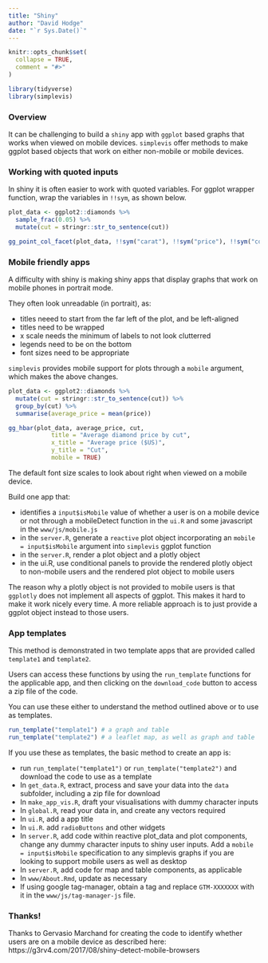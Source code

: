 ```yaml
---
title: "Shiny"
author: "David Hodge"
date: "`r Sys.Date()`"
---
```


```r
knitr::opts_chunk$set(
  collapse = TRUE,
  comment = "#>"
)
```

```r
library(tidyverse)
library(simplevis)
```

### Overview

It can be challenging to build a `shiny` app with `ggplot` based graphs that works when viewed on mobile devices. `simplevis` offer methods to make ggplot based objects that work on either non-mobile or mobile devices.

### Working with quoted inputs

In shiny it is often easier to work with quoted variables. For ggplot wrapper function, wrap the variables in `!!sym`, as shown below. 

```r
plot_data <- ggplot2::diamonds %>%
  sample_frac(0.05) %>%
  mutate(cut = stringr::str_to_sentence(cut))

gg_point_col_facet(plot_data, !!sym("carat"), !!sym("price"), !!sym("color"), !!sym("cut"))
```

### Mobile friendly apps

A difficulty with shiny is making shiny apps that display graphs that work on mobile phones in portrait mode.

They often look unreadable (in portrait), as:

* titles neeed to start from the far left of the plot, and be left-aligned
* titles need to be wrapped
* x scale needs the minimum of labels to not look clutterred
* legends need to be on the bottom
* font sizes need to be appropriate

`simplevis` provides mobile support for  plots through a `mobile` argument, which makes the above changes. 

```r
plot_data <- ggplot2::diamonds %>%
  mutate(cut = stringr::str_to_sentence(cut)) %>%
  group_by(cut) %>%
  summarise(average_price = mean(price)) 

gg_hbar(plot_data, average_price, cut,
            title = "Average diamond price by cut",
            x_title = "Average price ($US)",
            y_title = "Cut", 
            mobile = TRUE)
```

The default font size scales to look about right when viewed on a mobile device.

Build one app that:

* identifies a `input$isMobile` value of whether a user is on a mobile device or not through a mobileDetect function in the `ui.R` and some javascript in the `www/js/mobile.js`
* in the `server.R`, generate a `reactive` plot object incorporating an `mobile = input$isMobile` argument into `simplevis` ggplot function
* in the `server.R`, render a plot object and a plotly object
* in the ui.R, use conditional panels to provide the rendered plotly object to non-mobile users and the rendered plot object to mobile users

The reason why a plotly object is not provided to mobile users is that `ggplotly` does not implement all aspects of ggplot. This makes it hard to make it work nicely every time. A more reliable approach is to just provide a ggplot object instead to those users.

### App templates

This method is demonstrated in two template apps that are provided called `template1` and `template2`. 

Users can access these functions by using the `run_template` functions for the applicable app, and then clicking on the `download_code` button to access a zip file of the code. 

You can use these either to understand the method outlined above or to use as templates.

```r
run_template("template1") # a graph and table
run_template("template2") # a leaflet map, as well as graph and table
```

If you use these as templates, the basic method to create an app is:

* run `run_template("template1")` or  `run_template("template2")` and download the code to use as a template
* In `get_data.R`, extract, process and save your data into the `data` subfolder, including a zip file for download
* In `make_app_vis.R`, draft your visualisations with dummy character inputs
* In `global.R`, read your data in, and create any vectors required
* In `ui.R`, add a app title
* In `ui.R`. add `radioButtons` and other widgets
* In `server.R`, add code within reactive plot_data and plot components, change any dummy character inputs to shiny user inputs. Add a `mobile = input$isMobile` specification to any simplevis graphs if you are looking to support mobile users as well as desktop
* In `server.R`, add code for map and table components, as applicable
* In `www/About.Rmd`, update as necessary
* If using google tag-manager, obtain a tag and replace `GTM-XXXXXXX` with it in the `www/js/tag-manager-js` file. 

### Thanks!

Thanks to Gervasio Marchand for creating the code to identify whether users are on a mobile device as described here:
https://g3rv4.com/2017/08/shiny-detect-mobile-browsers